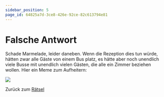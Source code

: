 ```yaml
---
sidebar_position: 5
page_id: 64825a7d-3ce8-426e-92ce-82c613794e81
---
```


# Falsche Antwort

Schade Marmelade, leider daneben.&#x20;
Wenn die Rezeption dies tun würde, hätten zwar alle Gäste von einem Bus platz, es hätte aber noch unendlich viele Busse mit unendlich vielen Gästen, die alle ein Zimmer beziehen wollen.
Hier ein Meme zum Aufheitern:&#x20;

![](./images/meme1.jpg)

Zurück zum [Rätsel](https://mint-26e.gbsl.website/fkqzke)

